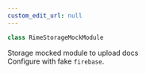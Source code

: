 ```yaml
---
custom_edit_url: null
---
```


```ts
class RimeStorageMockModule
```

<div>

</div>

Storage mocked module to upload docs<br />Configure with fake `firebase`.

